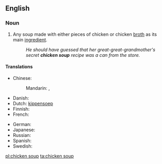 ==English==
{{wikipedia}}

===Noun===
{{en-noun|s|-|sg=[[chicken]] [[soup]]}}

# Any soup made with either pieces of chicken or chicken [[broth]] as its main [[ingredient]].
#: ''He should have guessed that her great-great-grandmother's secret '''chicken soup''' recipe was a can from the store.''

====Translations====
{{trans-top|soup with chicken as main ingredient}}
* Chinese:
*: Mandarin: {{t-|cmn|雞湯|sc=Hani}}, {{t-|cmn|鸡汤|tr=jītāng|sc=Hani}}
* Danish: {{t|da|hønsekødssuppe}}
* Dutch: [[kippensoep]]
* Finnish: {{t-|fi|kanakeitto}}
* French: {{t|fr|soupe de poulet}}
{{trans-mid}}
* German: {{t|de|Hühnersuppe}}
* Japanese: {{t|ja|チキンスープ|tr=chikinsūpu}}
* Russian: {{t|ru|куриный суп|m|tr=kurínyj sup}}
* Spanish: {{t|es|sopa de pollo}}
* Swedish: {{t|sv|kycklingssoppa}}
{{trans-bottom}}

[[pl:chicken soup]]
[[ta:chicken soup]]